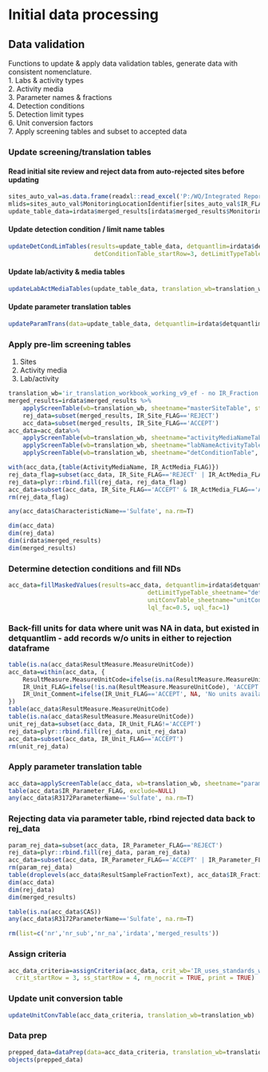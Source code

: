 # Initial data processing

## Data validation
Functions to update & apply data validation tables, generate data with consistent nomenclature.  
1. Labs & activity types  
2. Activity media  
3. Parameter names & fractions  
4. Detection conditions  
5. Detection limit types  
6. Unit conversion factors  
7. Apply screening tables and subset to accepted data  

### Update screening/translation tables
#### Read initial site review and reject data from auto-rejected sites before updating
```r
sites_auto_val=as.data.frame(readxl::read_excel('P:/WQ/Integrated Report/IR_2020/2020-IR-assessments/assessment/02_site_validation/site-reviews-Jake-2019-08-02 2 ready for other reviews.xlsx', 'sites'))
mlids=sites_auto_val$MonitoringLocationIdentifier[sites_auto_val$IR_FLAG!='REJECT']
update_table_data=irdata$merged_results[irdata$merged_results$MonitoringLocationIdentifier %in% mlids,]
```

#### Update detection condition / limit name tables
```r
updateDetCondLimTables(results=update_table_data, detquantlim=irdata$detquantlim, translation_wb=translation_wb,
						detConditionTable_startRow=3, detLimitTypeTable_startRow=3)
```

#### Update lab/activity & media tables
```r
updateLabActMediaTables(update_table_data, translation_wb=translation_wb, labNameActivityTable_startRow = 2)
```

#### Update parameter translation tables
```r
updateParamTrans(data=update_table_data, detquantlim=irdata$detquantlim,  translation_wb=translation_wb, WQPParamCASID_startRow = 4)
```



### Apply pre-lim screening tables
1. Sites
2. Activity media
3. Lab/activity

```r
translation_wb='ir_translation_workbook_working_v9_ef - no IR_Fraction formula.xlsx'
merged_results=irdata$merged_results %>%
	applyScreenTable(wb=translation_wb, sheetname="masterSiteTable", startRow=1, flag_col_name="IR_Site_FLAG", com_col_name="IR_Site_COMMENT")
	rej_data=subset(merged_results, IR_Site_FLAG=='REJECT')
	acc_data=subset(merged_results, IR_Site_FLAG=='ACCEPT')
acc_data=acc_data%>% 
	applyScreenTable(wb=translation_wb, sheetname="activityMediaNameTable", startRow=1, flag_col_name="IR_ActMedia_FLAG", com_col_name="IR_ActMedia_COMMENT") %>% 
	applyScreenTable(wb=translation_wb, sheetname="labNameActivityTable", startRow=3, flag_col_name="IR_LabAct_FLAG", com_col_name="IR_LabAct_COMMENT") %>% 
	applyScreenTable(wb=translation_wb, sheetname="detConditionTable", startRow=3, flag_col_name="IR_DetCond_FLAG", com_col_name="IR_DetCond_COMMENT")

with(acc_data,{table(ActivityMediaName, IR_ActMedia_FLAG)})
rej_data_flag=subset(acc_data, IR_Site_FLAG=='REJECT' | IR_ActMedia_FLAG=='REJECT' | IR_LabAct_FLAG=='REJECT' | IR_DetCond_FLAG=='REJECT')
rej_data=plyr::rbind.fill(rej_data, rej_data_flag)
acc_data=subset(acc_data, IR_Site_FLAG=='ACCEPT' & IR_ActMedia_FLAG=='ACCEPT' & (IR_LabAct_FLAG=='ACCEPT' |  IR_LabAct_FLAG=='REVIEW') & IR_DetCond_FLAG=='ACCEPT')
rm(rej_data_flag)

any(acc_data$CharacteristicName=='Sulfate', na.rm=T)

dim(acc_data)
dim(rej_data)
dim(irdata$merged_results)
dim(merged_results)
```

### Determine detection conditions and fill NDs
```r
acc_data=fillMaskedValues(results=acc_data, detquantlim=irdata$detquantlim, translation_wb=translation_wb,
									   detLimitTypeTable_sheetname="detLimitTypeTable", detLimitTypeTable_startRow=3,
									   unitConvTable_sheetname="unitConvTable", unitConvTable_startRow=1, unitConvTable_startCol=1,
									   lql_fac=0.5, uql_fac=1)

```

### Back-fill units for data where unit was NA in data, but existed in detquantlim - add records w/o units in either to rejection dataframe
```r
table(is.na(acc_data$ResultMeasure.MeasureUnitCode))
acc_data=within(acc_data, {
	ResultMeasure.MeasureUnitCode=ifelse(is.na(ResultMeasure.MeasureUnitCode) & !is.na(IR_Unit), as.character(IR_Unit), as.character(ResultMeasure.MeasureUnitCode))
	IR_Unit_FLAG=ifelse(!is.na(ResultMeasure.MeasureUnitCode), 'ACCEPT', 'REJECT')
	IR_Unit_Comment=ifelse(IR_Unit_FLAG=='ACCEPT', NA, 'No units available for data point')
})
table(acc_data$ResultMeasure.MeasureUnitCode)
table(is.na(acc_data$ResultMeasure.MeasureUnitCode))
unit_rej_data=subset(acc_data, IR_Unit_FLAG!='ACCEPT')
rej_data=plyr::rbind.fill(rej_data, unit_rej_data)
acc_data=subset(acc_data, IR_Unit_FLAG=='ACCEPT')
rm(unit_rej_data)
```

### Apply parameter translation table
```r
acc_data=applyScreenTable(acc_data, wb=translation_wb, sheetname="paramTransTable", startRow=4, flag_col_name="IR_Parameter_FLAG", com_col_name="IR_Parameter_COMMENT")
table(acc_data$IR_Parameter_FLAG, exclude=NULL)
any(acc_data$R3172ParameterName=='Sulfate', na.rm=T)
```

### Rejecting data via parameter table, rbind rejected data back to rej_data
```r
param_rej_data=subset(acc_data, IR_Parameter_FLAG=='REJECT')
rej_data=plyr::rbind.fill(rej_data, param_rej_data)
acc_data=subset(acc_data, IR_Parameter_FLAG=='ACCEPT' | IR_Parameter_FLAG=='REVIEW')
rm(param_rej_data)
table(droplevels(acc_data$ResultSampleFractionText), acc_data$IR_Fraction, exclude=NULL)
dim(acc_data)
dim(rej_data)
dim(merged_results)

table(is.na(acc_data$CAS))
any(acc_data$R3172ParameterName=='Sulfate', na.rm=T)
```

```r
rm(list=c('nr','nr_sub','nr_na','irdata','merged_results'))
```

### Assign criteria
```r
acc_data_criteria=assignCriteria(acc_data, crit_wb='IR_uses_standards_working_v4_ef.xlsx', crit_sheetname='criteria', ss_sheetname='ss_criteria',
  crit_startRow = 3, ss_startRow = 4, rm_nocrit = TRUE, print = TRUE)
```

### Update unit conversion table
```r
updateUnitConvTable(acc_data_criteria, translation_wb=translation_wb)
```

### Data prep
```r
prepped_data=dataPrep(data=acc_data_criteria, translation_wb=translation_wb, cf_formulas_sheetname="cf_formulas", crit_wb="IR_uses_standards_working_v4_ef.xlsx", startRow_formulas=3)
objects(prepped_data)
```

















